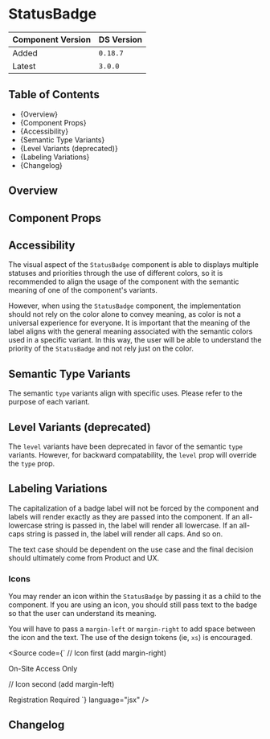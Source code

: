 

<Meta of={StatusBadgeStories} />

# StatusBadge

| Component Version | DS Version |
| ----------------- | ---------- |
| Added             | `0.18.7`   |
| Latest            | `3.0.0`    |

## Table of Contents

- {<Link href="#overview" target="_self">Overview</Link>}
- {<Link href="#component-props" target="_self">Component Props</Link>}
- {<Link href="#accessibility" target="_self">Accessibility</Link>}
- {<Link href="#semantic-type-variants" target="_self">Semantic Type Variants</Link>}
- {<Link href="#level-variants-deprecated" target="_self">Level Variants (deprecated)</Link>}
- {<Link href="#labeling-variations" target="_self">Labeling Variations</Link>}
- {<Link href="#changelog" target="_self">Changelog</Link>}

## Overview

<Description of={StatusBadgeStories} />

## Component Props

<Canvas of={StatusBadgeStories.WithControls} />

<ArgTypes of={StatusBadgeStories.WithControls} />

## Accessibility

The visual aspect of the `StatusBadge` component is able to displays multiple
statuses and priorities through the use of different colors, so it is
recommended to align the usage of the component with the semantic meaning of one
of the component's variants.

However, when using the `StatusBadge` component, the implementation should not
rely on the color alone to convey meaning, as color is not a universal
experience for everyone. It is important that the meaning of the label aligns
with the general meaning associated with the semantic colors used in a specific
variant. In this way, the user will be able to understand the priority of the
`StatusBadge` and not rely just on the color.

## Semantic Type Variants

The semantic `type` variants align with specific uses. Please refer to the
purpose of each variant.

<Canvas of={StatusBadgeStories.TypeVariants} />

## Level Variants (deprecated)

The `level` variants have been deprecated in favor of the semantic `type`
variants. However, for backward compatability, the `level` prop will override
the `type` prop.

<Canvas of={StatusBadgeStories.LevelVariants} />

## Labeling Variations

The capitalization of a badge label will not be forced by the component and
labels will render exactly as they are passed into the component. If an
all-lowercase string is passed in, the label will render all lowercase. If an
all-caps string is passed in, the label will render all caps. And so on.

The text case should be dependent on the use case and the final decision should
ultimately come from Product and UX.

<Canvas of={StatusBadgeStories.LabelingVariations} />

### Icons

You may render an icon within the `StatusBadge` by passing it as a child to the component.
If you are using an icon, you should still pass text to the badge so that the user can
understand its meaning.

You will have to pass a `margin-left` or `margin-right` to add space
between the icon and the text. The use of the design tokens (ie, `xs`) is encouraged.

<Canvas of={StatusBadgeStories.Icons} />

<Source
  code={`
// Icon first (add margin-right)

<StatusBadge level="high">
  <Icon color="brand.primary" mr="xs" name="errorFilled" size="medium" />
  On-Site Access Only
</StatusBadge>

// Icon second (add margin-left)

<StatusBadge level="low">
  Registration Required
  <Icon color="ui.black" ml="xs" name="actionIdentityFilled" size="medium" />
</StatusBadge>
`} language="jsx" />

## Changelog

<ComponentChangelogTable changelogData={changelogData} />
